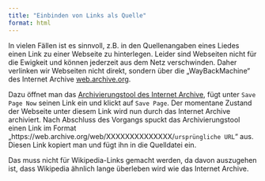 ```yaml
---
title: "Einbinden von Links als Quelle"
format: html
---
```


In vielen Fällen ist es sinnvoll, z.B. in den Quellenangaben eines Liedes einen Link zu einer Webseite zu hinterlegen. Leider sind Webseiten nicht für die Ewigkeit und können jederzeit aus dem Netz verschwinden. Daher verlinken wir Webseiten nicht direkt, sondern über die „WayBackMachine“ des Internet Archive [web.archive.org](https://web.archive.org).

Dazu öffnet man das [Archivierungstool des Internet Archive](https://web.archive.org/save), fügt unter `Save Page Now` seinen Link ein und klickt auf `Save Page`. Der momentane Zustand der Webseite unter diesem Link wird nun durch das Internet Archive archiviert. Nach Abschluss des Vorgangs spuckt das Archivierungstool einen Link im Format „https://web.archive.org/web/XXXXXXXXXXXXXX/`ursprüngliche URL`“ aus. Diesen Link kopiert man und fügt ihn in die Quelldatei ein.

Das muss nicht für Wikipedia-Links gemacht werden, da davon auszugehen ist, dass Wikipedia ähnlich lange überleben wird wie das Internet Archive.
